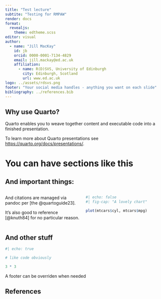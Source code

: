 ```yaml
---
title: "Test lecture"
subtite: "Testing for RMPAW"
render: docs
format: 
  revealjs:
    theme: edtheme.scss
editor: visual
author:
  - name: "Jill MacKay"
    id: jb
    orcid: 0000-0001-7134-4829
    email: jill.mackay@ed.ac.uk
    affiliation: 
      - name: R(D)SVS, University of Edinburgh
        city: Edinburgh, Scotland
        url: www.ed.ac.uk
logo: ../assets/rdsvs.png
footer: "Your social media handles - anything you want on each slide"
bibliography: ../references.bib
---
```

## Why use Quarto?

Quarto enables you to weave together content and executable code into a finished presentation. 


To learn more about Quarto presentations see <https://quarto.org/docs/presentations/>.

# You can have sections like this

## And important things: {.smaller}
:::: {.columns}
:::{.column width="50%"}

And citations are managed via pandoc per [the @quartoguide23].

It's also good to reference [@knuth84] for no particular reason. 

:::


:::{.column width="50%"}

```r
#| echo: false
#| fig-cap: "A lovely chart"

plot(mtcars$cyl, mtcars$mpg)

```

:::

::::

## And other stuff

```r
#| echo: true 

# like code obviously

3 * 3

```

::: footer
A footer can be overriden when needed
:::


## References

::: {#refs}
:::